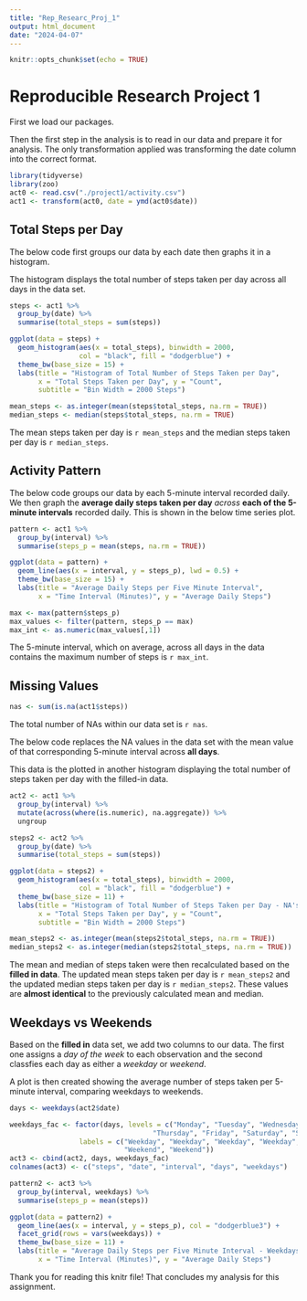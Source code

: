 ---
title: "Rep_Researc_Proj_1"
output: html_document
date: "2024-04-07"
---

```{r setup, include=FALSE}
knitr::opts_chunk$set(echo = TRUE)
```

Reproducible Research Project 1 
==========================================

First we load our packages. 

Then the first step in the analysis is to read in our data and prepare it for analysis.
The only transformation applied was transforming the date column into the correct format. 

```{r, echo=TRUE}
library(tidyverse)
library(zoo)
act0 <- read.csv("./project1/activity.csv")
act1 <- transform(act0, date = ymd(act0$date))
```

## Total Steps per Day

The below code first groups our data by each date then graphs it in a histogram.

The histogram displays the total number of steps taken per day across all days in the data set.

```{r, echo=TRUE}
steps <- act1 %>% 
  group_by(date) %>%
  summarise(total_steps = sum(steps))

ggplot(data = steps) +
  geom_histogram(aes(x = total_steps), binwidth = 2000, 
                 col = "black", fill = "dodgerblue") + 
  theme_bw(base_size = 15) + 
  labs(title = "Histogram of Total Number of Steps Taken per Day",
       x = "Total Steps Taken per Day", y = "Count", 
       subtitle = "Bin Width = 2000 Steps")

mean_steps <- as.integer(mean(steps$total_steps, na.rm = TRUE))
median_steps <- median(steps$total_steps, na.rm = TRUE)
```

The mean steps taken per day is `r mean_steps` and the median steps taken per day is `r median_steps`.

## Activity Pattern

The below code groups our data by each 5-minute interval recorded daily. We then graph the **average daily steps taken per day** *across* **each of the 5-minute intervals** recorded daily. This is shown in the below time series plot. 

```{r, echo = TRUE}
pattern <- act1 %>% 
  group_by(interval) %>% 
  summarise(steps_p = mean(steps, na.rm = TRUE))

ggplot(data = pattern) +
  geom_line(aes(x = interval, y = steps_p), lwd = 0.5) + 
  theme_bw(base_size = 15) +
  labs(title = "Average Daily Steps per Five Minute Interval", 
       x = "Time Interval (Minutes)", y = "Average Daily Steps")

max <- max(pattern$steps_p)
max_values <- filter(pattern, steps_p == max)
max_int <- as.numeric(max_values[,1])
```

The 5-minute interval, which on average, across all days in the data contains the maximum number of steps is `r max_int`.

## Missing Values

```{r}
nas <- sum(is.na(act1$steps))
```

The total number of NAs within our data set is `r nas`.

The below code replaces the NA values in the data set with the mean value of that corresponding 5-minute interval across **all days**.

This data is the plotted in another histogram displaying the total number of steps taken per day with the filled-in data.

```{r, echo=TRUE}

act2 <- act1 %>% 
  group_by(interval) %>% 
  mutate(across(where(is.numeric), na.aggregate)) %>%
  ungroup

steps2 <- act2 %>% 
  group_by(date) %>%
  summarise(total_steps = sum(steps))

ggplot(data = steps2) +
  geom_histogram(aes(x = total_steps), binwidth = 2000, 
                 col = "black", fill = "dodgerblue") + 
  theme_bw(base_size = 11) + 
  labs(title = "Histogram of Total Number of Steps Taken per Day - NA's Replaced",
       x = "Total Steps Taken per Day", y = "Count", 
       subtitle = "Bin Width = 2000 Steps")

mean_steps2 <- as.integer(mean(steps2$total_steps, na.rm = TRUE))
median_steps2 <- as.integer(median(steps2$total_steps, na.rm = TRUE))
```

The mean and median of steps taken were then recalculated based on the **filled in data**. The updated mean steps taken per day is `r mean_steps2` and the updated median steps taken per day is `r median_steps2`. These values are **almost identical** to the previously calculated mean and median.


## Weekdays vs Weekends

Based on the **filled in** data set, we add two columns to our data. The first one assigns a *day of the week* to each observation and the second classfies each day as either a *weekday* or *weekend*.

A plot is then created showing the average number of steps taken per 5-minute interval, comparing weekdays to weekends. 

```{r}
days <- weekdays(act2$date)

weekdays_fac <- factor(days, levels = c("Monday", "Tuesday", "Wednesday", 
                                   "Thursday", "Friday", "Saturday", "Sunday"),
                 labels = c("Weekday", "Weekday", "Weekday", "Weekday", "Weekday",
                            "Weekend", "Weekend"))
act3 <- cbind(act2, days, weekdays_fac)
colnames(act3) <- c("steps", "date", "interval", "days", "weekdays")

pattern2 <- act3 %>% 
  group_by(interval, weekdays) %>% 
  summarise(steps_p = mean(steps))

ggplot(data = pattern2) +
  geom_line(aes(x = interval, y = steps_p), col = "dodgerblue3") + 
  facet_grid(rows = vars(weekdays)) +
  theme_bw(base_size = 11) +
  labs(title = "Average Daily Steps per Five Minute Interval - Weekdays vs Weekends", 
       x = "Time Interval (Minutes)", y = "Average Daily Steps")
```

Thank you for reading this knitr file! That concludes my analysis for this assignment. 






